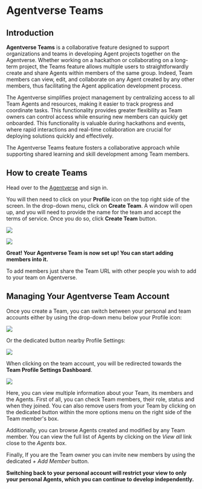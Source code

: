 # Agentverse Teams

## Introduction

**Agentverse Teams** is a collaborative feature designed to support organizations and teams in developing Agent projects together on the Agentverse. Whether working on a hackathon or collaborating on a long-term project, the Teams feature allows multiple users to straightforwardly create and share Agents within members of the same group. Indeed, Team members can view, edit, and collaborate on any Agent created by any other members, thus facilitating the Agent application development process.

The Agentverse simplifies project management by centralizing access to all Team Agents and resources, making it easier to track progress and coordinate tasks. This functionality provides greater flexibility as Team owners can control access while ensuring new members can quickly get onboarded. This functionality is valuable during hackathons and events, where rapid interactions and real-time collaboration are crucial for deploying solutions quickly and effectively. 

The Agentverse Teams feature fosters a collaborative approach while supporting shared learning and skill development among Team members.

## How to create Teams

Head over to the [Agentverse](https://agentverse.ai/) and sign in.

You will then need to click on your **Profile** icon on the top right side of the screen. In the drop-down menu, click on **Create Team**. A window will open up, and you will need to provide the name for the team and accept the terms of service. Once you do so, click **Create Team** button.

![](src/images/guides/agentverse/agentverse-teams/agentverse_teams_1.png)

![](src/images/guides/agentverse/agentverse-teams/agentverse_teams_2.png)

**Great! Your Agentverse Team is now set up! You can start adding members into it.**

To add members just share the Team URL with other people you wish to add to your team on Agentverse.

## Managing Your Agentverse Team Account 

Once you create a Team, you can switch between your personal and team accounts either by using the drop-down menu below your Profile icon:

![](src/images/guides/agentverse/agentverse-teams/agentverse_teams_3.png)

Or the dedicated button nearby Profile Settings:

![](src/images/guides/agentverse/agentverse-teams/agentverse_teams_4.png)

When clicking on the team account, you will be redirected towards the **Team Profile Settings Dashboard**.

![](src/images/guides/agentverse/agentverse-teams/agentverse_teams_5.png)

Here, you can view multiple information about your Team, its members and the Agents. First of all, you can check Team members, their role, status and when they joined. You can also remove users from your Team by clicking on the dedicated button within the more options menu on the right side of the Team member's box.

Additionally, you can browse Agents created and modified by any Team member. You can view the full list of Agents by clicking on the _View all_ link close to the _Agents_ box.

Finally, If you are the Team owner you can invite new members by using the dedicated _+ Add Member_ button.

**Switching back to your personal account will restrict your view to only your personal Agents, which you can continue to develop independently.**

